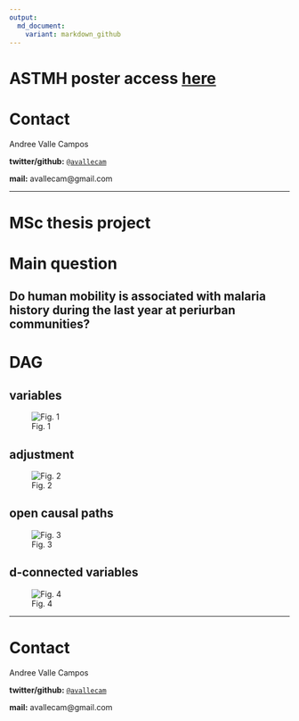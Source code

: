 ```yaml
---
output:
  md_document:
    variant: markdown_github
---
```


# ASTMH poster access [here](https://raw.githubusercontent.com/avallecam/movmal/master/poster/astmh_poster-ValleAA-20191116.jpg)

# Contact

Andree Valle Campos

__twitter/github:__ [`@avallecam`](https://twitter.com/avallecam)

__mail:__ avallecam@gmail.com

--------------

# MSc thesis project

# Main question

## Do human mobility is associated with malaria history during the last year at periurban communities?

# DAG

## variables

![Fig. 1](figure/01-mcie_dag.png)

## adjustment

![Fig. 2](figure/02-mcie_dag-adjusted.png)

## open causal paths

![Fig. 3](figure/03-mcie_dag-paths.png)

## d-connected variables

![Fig. 4](figure/04-mcie_dag-dconnected_variables.png)

----------

# Contact

Andree Valle Campos

__twitter/github:__ [`@avallecam`](https://twitter.com/avallecam)

__mail:__ avallecam@gmail.com
